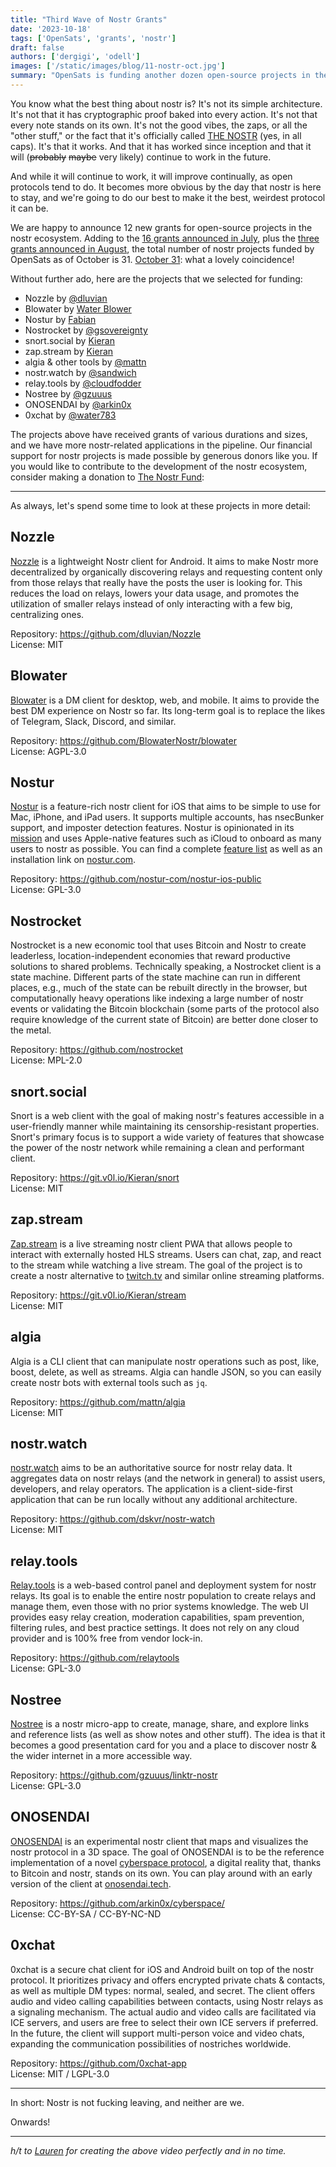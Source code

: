 ```yaml
---
title: "Third Wave of Nostr Grants"
date: '2023-10-18'
tags: ['OpenSats', 'grants', 'nostr']
draft: false
authors: ['dergigi', 'odell']
images: ['/static/images/blog/11-nostr-oct.jpg']
summary: "OpenSats is funding another dozen open-source projects in the nostr ecosystem."
---
```


You know what the best thing about nostr is? It's not its simple architecture.
It's not that it has cryptographic proof baked into every action. It's not that
every note stands on its own. It's not the good vibes, the zaps, or all the
"other stuff," or the fact that it's officially called [THE
NOSTR](https://njump.me/note1gt4q3wdd6lfjzmweh9ge594s8vjga5cshuqdqzdhj9d6ahdlgasqpe96fa)
(yes, in all caps). It's that it works. And that it has worked since inception
and that it will (~~probably~~ ~~maybe~~ very likely) continue to work in the future.

And while it will continue to work, it will improve continually, as open
protocols tend to do. It becomes more obvious by the day that nostr is here to
stay, and we're going to do our best to make it the best, weirdest protocol it
can be.

We are happy to announce 12 new grants for open-source projects in the nostr
ecosystem. Adding to the [16 grants announced in
July](https://opensats.org/blog/nostr-grants-july-2023), plus the [three grants
announced in
August](https://opensats.org/blog/bitcoin-and-nostr-grants-august-2023), the
total number of nostr projects funded by OpenSats as of October is 31. [October
31](https://web.archive.org/web/20181101115634/http://www.metzdowd.com/pipermail/cryptography/2008-October/014810.html):
what a lovely coincidence!

Without further ado, here are the projects that we selected for funding:

- Nozzle by [@dluvian](https://njump.me/npub1useke4f9maul5nf67dj0m9sq6jcsmnjzzk4ycvldwl4qss35fvgqjdk5ks)
- Blowater by [Water Blower](https://njump.me/npub1dww6jgxykmkt7tqjqx985tg58dxlm7v83sa743578xa4j7zpe3hql6pdnf)
- Nostur by [Fabian](https://njump.me/npub1n0sturny6w9zn2wwexju3m6asu7zh7jnv2jt2kx6tlmfhs7thq0qnflahe)
- Nostrocket by [@gsovereignty](https://njump.me/npub1mygerccwqpzyh9pvp6pv44rskv40zutkfs38t0hqhkvnwlhagp6s3psn5p)
- snort.social by [Kieran](https://njump.me/npub1v0lxxxxutpvrelsksy8cdhgfux9l6a42hsj2qzquu2zk7vc9qnkszrqj49)
- zap.stream by [Kieran](https://njump.me/npub1v0lxxxxutpvrelsksy8cdhgfux9l6a42hsj2qzquu2zk7vc9qnkszrqj49)
- algia & other tools by [@mattn](https://njump.me/npub1937vv2nf06360qn9y8el6d8sevnndy7tuh5nzre4gj05xc32tnwqauhaj6)
- nostr.watch by [@sandwich](https://njump.me/npub1uac67zc9er54ln0kl6e4qp2y6ta3enfcg7ywnayshvlw9r5w6ehsqq99rx)
- relay.tools by [@cloudfodder](https://njump.me/npub10npj3gydmv40m70ehemmal6vsdyfl7tewgvz043g54p0x23y0s8qzztl5h)
- Nostree by [@gzuuus](https://njump.me/npub1gzuushllat7pet0ccv9yuhygvc8ldeyhrgxuwg744dn5khnpk3gs3ea5ds)
- ONOSENDAI by [@arkin0x](https://njump.me/npub1arkn0xxxll4llgy9qxkrncn3vc4l69s0dz8ef3zadykcwe7ax3dqrrh43w)
- 0xchat by [@water783](https://njump.me/npub10td4yrp6cl9kmjp9x5yd7r8pm96a5j07lk5mtj2kw39qf8frpt8qm9x2wl)

The projects above have received grants of various durations and sizes, and we
have more nostr-related applications in the pipeline. Our financial support for
nostr projects is made possible by generous donors like you. If you would like
to contribute to the development of the nostr ecosystem, consider making a
donation to [The Nostr Fund](https://opensats.org/projects/nostr):

<center>
    <DonateToNostrFundButton/>
</center>

---

As always, let's spend some time to look at these projects in more detail:

## Nozzle

[Nozzle](https://github.com/dluvian/Nozzle/releases) is a lightweight Nostr
client for Android. It aims to make Nostr more decentralized by organically
discovering relays and requesting content only from those relays that really
have the posts the user is looking for. This reduces the load on relays, lowers
your data usage, and promotes the utilization of smaller relays instead of only
interacting with a few big, centralizing ones.

Repository: https://github.com/dluvian/Nozzle  
License: MIT

## Blowater

[Blowater](https://blowater.app/) is a DM client for desktop, web, and mobile.
It aims to provide the best DM experience on Nostr so far. Its long-term goal is
to replace the likes of Telegram, Slack, Discord, and similar.

Repository: https://github.com/BlowaterNostr/blowater  
License: AGPL-3.0

## Nostur

[Nostur](https://nostur.com/) is a feature-rich nostr client for iOS that aims
to be simple to use for Mac, iPhone, and iPad users. It supports multiple
accounts, has nsecBunker support, and imposter detection features. Nostur is
opinionated in its
[mission](https://blogstack.io/naddr1qq8xummnw36hyttdd9ehx6t0dcq3gamnwvaz7tmjv4kxz7fwv3sk6atn9e5k7q3qn0sturny6w9zn2wwexju3m6asu7zh7jnv2jt2kx6tlmfhs7thq0qxpqqqp65w8jxczy)
and uses Apple-native features such as iCloud to onboard as many users to nostr
as possible. You can find a complete [feature list](https://nostur.com/) as well
as an installation link on [nostur.com](https://nostur.com/).

Repository: https://github.com/nostur-com/nostur-ios-public  
License: GPL-3.0

## Nostrocket

Nostrocket is a new economic tool that uses Bitcoin and Nostr to create
leaderless, location-independent economies that reward productive solutions to
shared problems. Technically speaking, a Nostrocket client is a state machine.
Different parts of the state machine can run in different places, e.g., much of
the state can be rebuilt directly in the browser, but computationally heavy
operations like indexing a large number of nostr events or validating the
Bitcoin blockchain (some parts of the protocol also require knowledge of the
current state of Bitcoin) are better done closer to the metal.

Repository: https://github.com/nostrocket  
License: MPL-2.0

## snort.social

Snort is a web client with the goal of making nostr's features accessible in a
user-friendly manner while maintaining its censorship-resistant properties.
Snort's primary focus is to support a wide variety of features that showcase the
power of the nostr network while remaining a clean and performant client.

Repository: https://git.v0l.io/Kieran/snort  
License: MIT

## zap.stream

[Zap.stream](https://zap.stream/) is a live streaming nostr client PWA that
allows people to interact with externally hosted HLS streams. Users can chat,
zap, and react to the stream while watching a live stream. The goal of the
project is to create a nostr alternative to [twitch.tv](https://www.twitch.tv/)
and similar online streaming platforms.

Repository: https://git.v0l.io/Kieran/stream  
License: MIT

## algia

Algia is a CLI client that can manipulate nostr operations such as post, like,
boost, delete, as well as streams. Algia can handle JSON, so you can easily
create nostr bots with external tools such as `jq`.

Repository: https://github.com/mattn/algia  
License: MIT

## nostr.watch

[nostr.watch](https://nostr.watch/) aims to be an authoritative source for nostr
relay data. It aggregates data on nostr relays (and the network in general) to
assist users, developers, and relay operators. The application is a
client-side-first application that can be run locally without any additional
architecture.

Repository: https://github.com/dskvr/nostr-watch  
License: MIT

## relay.tools

[Relay.tools](https://relay.tools/) is a web-based control panel and deployment
system for nostr relays. Its goal is to enable the entire nostr population to
create relays and manage them, even those with no prior systems knowledge. The
web UI provides easy relay creation, moderation capabilities, spam prevention,
filtering rules, and best practice settings. It does not rely on any cloud
provider and is 100% free from vendor lock-in.

Repository: https://github.com/relaytools  
License: GPL-3.0

## Nostree

[Nostree](https://nostree.me/) is a nostr micro-app to create, manage, share,
and explore links and reference lists (as well as show notes and other stuff).
The idea is that it becomes a good presentation card for you and a place to
discover nostr & the wider internet in a more accessible way.

Repository: https://github.com/gzuuus/linktr-nostr  
License: GPL-3.0

## ONOSENDAI

[ONOSENDAI](https://www.onosendai.tech/) is an experimental nostr client that
maps and visualizes the nostr protocol in a 3D space. The goal of ONOSENDAI is
to be the reference implementation of a novel [cyberspace
protocol](https://github.com/arkin0x/cyberspace/), a digital reality that,
thanks to Bitcoin and nostr, stands on its own. You can play around with an
early version of the client at [onosendai.tech](https://www.onosendai.tech/).

Repository: https://github.com/arkin0x/cyberspace/  
License: CC-BY-SA / CC-BY-NC-ND

## 0xchat

0xchat is a secure chat client for iOS and Android built on top of the nostr
protocol. It prioritizes privacy and offers encrypted private chats & contacts,
as well as multiple DM types: normal, sealed, and secret. The client offers
audio and video calling capabilities between contacts, using Nostr relays as a
signaling mechanism. The actual audio and video calls are facilitated via ICE
servers, and users are free to select their own ICE servers if preferred. In the
future, the client will support multi-person voice and video chats, expanding
the communication possibilities of nostriches worldwide.

Repository: https://github.com/0xchat-app  
License: MIT / LGPL-3.0

---

In short: Nostr is not fucking leaving, and neither are we.

<VideoPlayer src="/static/videos/not-leaving.mov"/>

Onwards!

---

_h/t to [Lauren](https://njump.me/nevent1qqsg3tt4y0n37r4px3n8t3vpplgvz8u86zrngxe4egxq2stwz3zta3gpzpmhxue69uhkummnw3ezuamfdejsyg9dlcn4vprj65tgc70gypclztmmvquum996ve89f2z4cd7gpuwhxupsgqqqqqqs5r37v0) for creating the above video perfectly and in no time._
